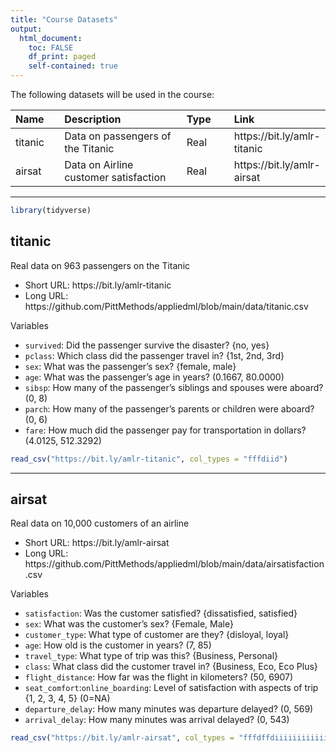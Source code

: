```yaml
---
title: "Course Datasets"
output: 
  html_document:
    toc: FALSE
    df_print: paged
    self-contained: true
---
```


The following datasets will be used in the course:

Name | Description | Type | Link
:--- | :---------- | :--- | :---
titanic | Data on passengers of the Titanic | Real | https://bit.ly/amlr-titanic
airsat | Data on Airline customer satisfaction | Real | https://bit.ly/amlr-airsat

---

```r
library(tidyverse)
```

## titanic

Real data on 963 passengers on the Titanic

- Short URL: https://bit.ly/amlr-titanic
- Long URL: https://github.com/PittMethods/appliedml/blob/main/data/titanic.csv

Variables

- `survived`: Did the passenger survive the disaster? {no, yes}
- `pclass`: Which class did the passenger travel in? {1st, 2nd, 3rd}
- `sex`: What was the passenger's sex? {female, male}
- `age`: What was the passenger's age in years? (0.1667, 80.0000)
- `sibsp`: How many of the passenger's siblings and spouses were aboard? (0, 8)
- `parch`: How many of the passenger's parents or children were aboard? (0, 6)
- `fare`: How much did the passenger pay for transportation in dollars? (4.0125, 512.3292)

```r
read_csv("https://bit.ly/amlr-titanic", col_types = "fffdiid")
```

---

## airsat

Real data on 10,000 customers of an airline

- Short URL: https://bit.ly/amlr-airsat
- Long URL: https://github.com/PittMethods/appliedml/blob/main/data/airsatisfaction.csv

Variables

- `satisfaction`: Was the customer satisfied? {dissatisfied, satisfied}
- `sex`: What was the customer's sex? {Female, Male}
- `customer_type`: What type of customer are they? {disloyal, loyal}
- `age`: How old is the customer in years? (7, 85)
- `travel_type`: What type of trip was this? {Business, Personal}
- `class`: What class did the customer travel in? {Business, Eco, Eco Plus}
- `flight_distance`: How far was the flight in kilometers? (50, 6907)
- `seat_comfort`:`online_boarding`: Level of satisfaction with aspects of trip {1, 2, 3, 4, 5} (0=NA)
- `departure_delay`: How many minutes was departure delayed? (0, 569)
- `arrival_delay`: How many minutes was arrival delayed? (0, 543)

```r
read_csv("https://bit.ly/amlr-airsat", col_types = "fffdffdiiiiiiiiiiiiiidd")
```

